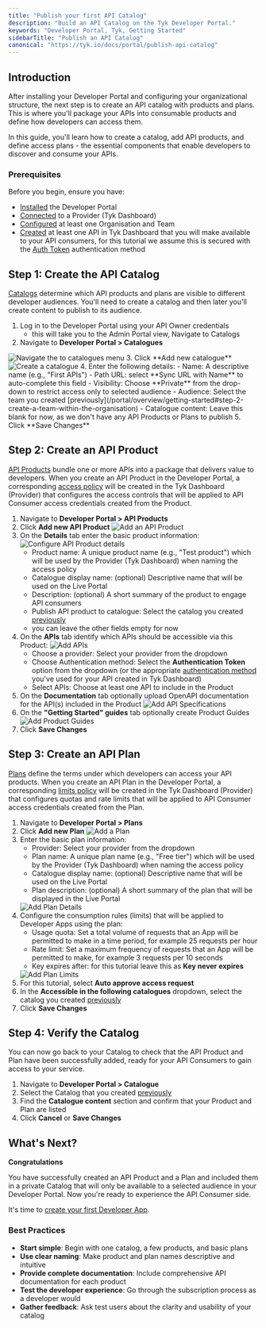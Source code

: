 ```yaml
---
title: "Publish your first API Catalog"
description: "Build an API Catalog on the Tyk Developer Portal."
keywords: "Developer Portal, Tyk, Getting Started"
sidebarTitle: "Publish an API Catalog"
canonical: "https://tyk.io/docs/portal/publish-api-catalog"
---
```


## Introduction

After installing your Developer Portal and configuring your organizational structure, the next step is to create an API catalog with products and plans. This is where you'll package your APIs into consumable products and define how developers can access them.

In this guide, you'll learn how to create a catalog, add API products, and define access plans - the essential components that enable developers to discover and consume your APIs.

### Prerequisites

Before you begin, ensure you have:

- [Installed](/portal/install) the Developer Portal
- [Connected](/portal/overview/getting-started#configuring-the-provider) to a Provider (Tyk Dashboard)
- [Configured](/portal/overview/getting-started#create-an-organizational-structure) at least one Organisation and Team
- [Created](/getting-started/configure-first-api#set-up-your-api) at least one API in Tyk Dashboard that you will make available to your API consumers, for this tutorial we assume this is secured with the [Auth Token](/api-management/authentication/bearer-token) authentication method

## Step 1: Create the API Catalog

[Catalogs](/tyk-stack/tyk-developer-portal/enterprise-developer-portal/managing-access/manage-catalogues) determine which API products and plans are visible to different developer audiences. You'll need to create a catalog and then later you'll create content to publish to its audience.

1. Log in to the Developer Portal using your API Owner credentials
    - this will take you to the Admin Portal view, Navigate to Catalogs
2. Navigate to **Developer Portal > Catalogues**
  <img src="/img/dashboard/portal-management/enterprise-portal/navigate-to-catalogues.png" alt="Navigate the to catalogues menu" />
3. Click **Add new catalogue**
  <img src="/img/dashboard/portal-management/enterprise-portal/specify-name-of-catalogue.png" alt="Create a catalogue" />
4. Enter the following details:
    - Name: A descriptive name (e.g., "First APIs")
    - Path URL: select **Sync URL with Name** to auto-complete this field
    - Visibility: Choose **Private** from the drop-down to restrict access only to selected audience
    - Audience: Select the team you created [previously](/portal/overview/getting-started#step-2-create-a-team-within-the-organisation)
    - Catalogue content: Leave this blank for now, as we don't have any API Products or Plans to publish
5. Click **Save Changes**


## Step 2: Create an API Product

[API Products](/portal/api-products) bundle one or more APIs into a package that delivers value to developers. When you create an API Product in the Developer Portal, a corresponding [access policy](/api-management/policies#partitioned-policies) will be created in the Tyk Dashboard (Provider) that configures the access controls that will be applied to API Consumer access credentials created from the Product.

1. Navigate to **Developer Portal > API Products**
2. Click **Add new API Product**
    <img src="/img/dashboard/portal-management/enterprise-portal/portal-add-api-product.png" alt="Add an API Product" />
3. On the **Details** tab enter the basic product information:
    <img src="/img/dashboard/portal-management/enterprise-portal/portal-product-details.png" alt="Configure API Product details" />
    - Product name: A unique product name (e.g., "Test product") which will be used by the Provider (Tyk Dashboard) when naming the access policy
    - Catalogue display name: (optional) Descriptive name that will be used on the Live Portal
    - Description: (optional) A short summary of the product to engage API consumers
    - Publish API product to catalogue: Select the catalog you created [previously](/portal/publish-api-catalog#step-1-create-the-api-catalog)
    - you can leave the other fields empty for now
4. On the **APIs** tab identify which APIs should be accessible via this Product:
    <img src="/img/dashboard/portal-management/enterprise-portal/portal-product-apis.png" alt="Add APIs" />
    - Choose a provider: Select your provider from the dropdown
    - Choose Authentication method: Select the **Authentication Token** option from the dropdown (or the appropriate [authentication method](/api-management/client-authentication) you've used for your API created in Tyk Dashboard)
    - Select APIs: Choose at least one API to include in the Product
5. On the **Documentation** tab optionally upload OpenAPI documentation for the API(s) included in the Product
    <img src="/img/dashboard/portal-management/enterprise-portal/portal-product-api-specs.png" alt="Add API Specifications" />
6. On the **"Getting Started" guides** tab optionally create Product Guides
    <img src="/img/dashboard/portal-management/enterprise-portal/portal-product-guides.png" alt="Add Product Guides" />
7. Click **Save Changes**


## Step 3: Create an API Plan

[Plans](/portal/api-plans) define the terms under which developers can access your API products. When you create an API Plan in the Developer Portal, a corresponding [limits policy](/api-management/policies#partitioned-policies) will be created in the Tyk Dashboard (Provider) that configures quotas and rate limits that will be applied to API Consumer access credentials created from the Plan.

1. Navigate to **Developer Portal > Plans**
2. Click **Add new Plan**
    <img src="/img/dashboard/portal-management/enterprise-portal/portal-add-plan.png" alt="Add a Plan" />
3. Enter the basic plan information:
    - Provider: Select your provider from the dropdown
    - Plan name: A unique plan name (e.g., "Free tier") which will be used by the Provider (Tyk Dashboard) when naming the access policy
    - Catalogue display name: (optional) Descriptive name that will be used on the Live Portal
    - Plan description: (optional) A short summary of the plan that will be displayed in the Live Portal
    <img src="/img/dashboard/portal-management/enterprise-portal/portal-plan-details.png" alt="Add Plan Details" />
4. Configure the consumption rules (limits) that will be applied to Developer Apps using the plan:
    - Usage quota: Set a total volume of requests that an App will be permitted to make in a time period, for example 25 requests per hour 
    - Rate limit: Set a maximum frequency of requests that an App will be permitted to make, for example 3 requests per 10 seconds
    - Key expires after: for this tutorial leave this as **Key never expires**
    <img src="/img/dashboard/portal-management/enterprise-portal/portal-plan-limits.png" alt="Add Plan Limits" />
5. For this tutorial, select **Auto approve access request**
6. In the **Accessible in the following catalogues** dropdown, select the catalog you created [previously](/portal/publish-api-catalog#step-1-create-the-api-catalog)
6. Click **Save Changes**


## Step 4: Verify the Catalog

You can now go back to your Catalog to check that the API Product and Plan have been successfully added, ready for your API Consumers to gain access to your service.

1. Navigate to **Developer Portal > Catalogue**
2. Select the Catalog that you created [previously](/portal/publish-api-catalog#step-1-create-the-api-catalog)
3. Find the **Catalogue content** section and confirm that your Product and Plan are listed
4. Click **Cancel** or **Save Changes**


## What's Next?

**Congratulations**

You have successfully created an API Product and a Plan and included them in a private Catalog that will only be available to a selected audience in your Developer Portal. Now you're ready to experience the API Consumer side.

It's time to [create your first Developer App](/portal/request-access).

### Best Practices

- **Start simple**: Begin with one catalog, a few products, and basic plans
- **Use clear naming**: Make product and plan names descriptive and intuitive
- **Provide complete documentation**: Include comprehensive API documentation for each product
- **Test the developer experience**: Go through the subscription process as a developer would
- **Gather feedback**: Ask test users about the clarity and usability of your catalog

